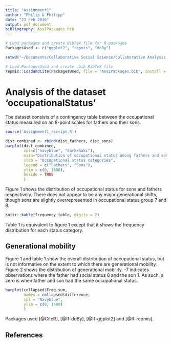 ```yaml
---
title: "Assignment1"
author: "Philip & Philipp"
date: "23 Feb 2016"
output: pdf_document
bibliography: Ass1Packages.bib
---
```


```r
# Load packages and create BibTeX file for R-packages
PackagesUsed <- c("ggplot2", "repmis", "doBy")

setwd("~/Documents/Collaborative Social Science/Collaborative Analysis Assignments/PandP_Ass1")

# Load PackagesUsed and create .bib BibTeX file
repmis::LoadandCite(PackagesUsed, file = "Ass1Packages.bib", install = FALSE)
```

# Analysis of the dataset 'occupationalStatus'
The dataset consists of a contingency table between the occupational status measured on an 8-point scales for fathers and their sons. 

```r
source('Assignment1_rscript.R')
```


``` r
dist_combined <- rbind(dist_fathers, dist_sons)
barplot(dist_combined, 
        col=c("navyblue", "darkkhaki"),
        main="Distribution of occupational status among fathers and sons",
        xlab = "Occupational status categories",
        legend = c("Fathers", "Sons"),
        ylim = c(0, 1600),
        beside = TRUE
        )
```

Figure 1 shows the distribution of occupational status for sons and fathers respectively. There does not appear to be any major generational shifts, though sons are slightly overrepresented in occupational status group 7 and 8. 

```r
knitr::kable(frequency_table, digits = 2)
```

Table 1 is equivalent to figure 1 except that it shows the frequency distribution for each status category. 

## Generational mobility
Figure 1 and table 1 show the overall distribution of occupational status, but is not informative on the extent to which there are generational mobility. Figure 2 shows the distribution of generational mobility. -7 indicates observations where the father had social status 8 and the son 1. As such, a zero is when father and son had the same occupational status. 

```r
barplot(collapsed$Freq.sum, 
        names = collapsed$difference,
        col = "Navyblue",
        ylim = c(0, 1400)
        )
```

Packages used [@CiteR], [@R-doBy], [@R-ggplot2] and [@R-repmis].

## References
